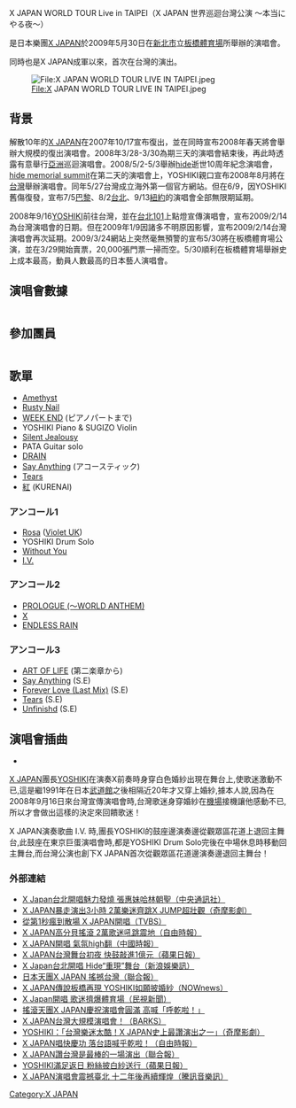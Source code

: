 X JAPAN WORLD TOUR Live in TAIPEI（X JAPAN 世界巡迴台灣公演 ～本当にやる夜～）

是日本樂團[[X_JAPAN|X JAPAN]]於2009年5月30日在[[新北市|新北市]]立[[板橋體育場|板橋體育場]]所舉辦的演唱會。

同時也是X JAPAN成軍以來，首次在台灣的演出。

[[File:X_JAPAN_WORLD_TOUR_LIVE_IN_TAIPEI.jpeg|File:X JAPAN WORLD TOUR LIVE IN TAIPEI.jpeg]]

==背景==
解散10年的[[X_JAPAN|X JAPAN]]在2007年10/17宣布復出，並在同時宣布2008年春天將會舉辦大規模的復出演唱會。2008年3/28-3/30為期三天的演唱會結束後，再此時透露有意舉行[[亞洲|亞洲]]巡迴演唱會。2008/5/2-5/3舉辦[[hide|hide]]逝世10周年紀念演唱會，[[hide_memorial_summit|hide memorial summit]]在第二天的演唱會上，YOSHIKI親口宣布2008年8月將在[[台灣|台灣]]舉辦演唱會。同年5/27台灣成立海外第一個官方網站。但在6/9，因YOSHIKI舊傷復發，宣布7/5[[巴黎|巴黎]]、8/2[[台北|台北]]、9/13[[紐約|紐約]]的演唱會全部無限期延期。

2008年9/16[[YOSHIKI|YOSHIKI]]前往台灣，並在[[台北101|台北101]]上點燈宣傳演唱會，宣布2009/2/14為台灣演唱會的日期。但在2009年1/9因諸多不明原因影響，宣布2009/2/14台灣演唱會再次延期。2009/3/24網站上突然毫無預警的宣布5/30將在板橋體育場公演，並在3/29開始賣票，20,000張門票一掃而空。5/30順利在板橋體育場舉辦史上成本最高，動員人數最高的日本藝人演唱會。

==演唱會數據==
{| class="wikitable"
|-
|-
| 總入場人數 || 20000
|-
| 總工作人員數 || 日方200名,台灣3000名
|-
| 保全人員 || 300人
|-
| 警察,消防人員 || 300人
|-
| 總製作費 || 3億5千萬円
|-
| 機材搬運相關數據 || 日本空運貨櫃150個、香港空運貨櫃50個
|-
| 螢幕 || 1200英吋,共9面
|-
| 舞臺尺寸 || 寬:75m/深:35m
|-
| 大型煙火 || 1000發
|-
| 照明 || 總數15000盞
|-
| 花道 || 70m:2座/50m:1座
|-
| 演唱會週邊商品排隊長度 || 最長至3km
|-
| 媒體採訪數量 || 共50家媒體,120位記者
|}

==參加團員==
{| class="wikitable"
|-
|-
| 鼓手(團長) || [[YOSHIKI|YOSHIKI]]
|-
| 主唱 || [[TOSHI|TOSHI]]
|-
| 貝斯 || [[Heath|Heath]]
|-
| 吉他 || [[HIDE|HIDE]]
|-
| 吉他 || [[PATA|PATA]]
|-
| 吉他 || [[SUGIZO|SUGIZO]]
|}

==歌單==
*[[Amethyst|Amethyst]]
*[[Rusty_Nail|Rusty Nail]]
*[[WEEK_END|WEEK END]] (ピアノパートまで)
*YOSHIKI Piano & SUGIZO Violin
*[[Silent_Jealousy|Silent Jealousy]]
*PATA Guitar solo
*[[DAHLIA_(アルバム)|DRAIN]]
*[[Say_Anything|Say Anything]] (アコースティック)
*[[Tears|Tears]]
*[[紅_(Xの曲)|紅]] (KURENAI)

=== アンコール1 ===
*[[Rosa_(Violet_UK)|Rosa]] ([[Violet_UK|Violet UK]])
*YOSHIKI Drum Solo
*[[Without_you_(YOSHIKI)|Without You]]
*[[I.V.|I.V.]]

=== アンコール2 ===
*[[BLUE_BLOOD|PROLOGUE (〜WORLD ANTHEM)]]
*[[BLUE_BLOOD|X]]
*[[ENDLESS_RAIN|ENDLESS RAIN]]

=== アンコール3 ===
*[[ART_OF_LIFE|ART OF LIFE]] (第二楽章から) 
*[[Say_Anything|Say Anything]] (S.E)
*[[Forever_Love_(X_JAPANの曲)|Forever Love (Last Mix)]] (S.E)
*[[Tears|Tears]] (S.E)
*[[Unfinishd|Unfinishd]] (S.E)

==演唱會插曲==
*
[[X_JAPAN|X JAPAN]]團長[[YOSHIKI|YOSHIKI]]在演奏X前奏時身穿白色婚紗出現在舞台上,使歌迷激動不已,這是繼1991年在日本[[武道館|武道館]]之後相隔近20年才又穿上婚紗,據本人說,因為在2008年9月16日來台灣宣傳演唱會時,台灣歌迷身穿婚紗在[[機場|機場]]接機讓他感動不已,所以才會做出這樣的決定來回饋歌迷！

X JAPAN演奏歌曲 I.V. 時,團長YOSHIKI的鼓座邊演奏邊從觀眾區花道上退回主舞台,此鼓座在東京巨蛋演唱會時,都是YOSHIKI Drum Solo完後在中場休息時移動回主舞台,而台灣公演也創下X JAPAN首次從觀眾區花道邊演奏邊退回主舞台！


===外部連結===
*[http://www.wretch.cc/blog/cygnusx523/16891584     X Japan台北開唱魅力發燒 張惠妹哈林朝聖（中央通訊社）]
*[http://www.wretch.cc/blog/cygnusx523/16891585     X JAPAN暴走演出3小時 2萬樂迷齊跳X JUMP超壯觀（奇摩影劇）]
*[http://www.wretch.cc/blog/cygnusx523/16891586     從第1秒瘋到散場 X JAPAN開唱（TVBS）]
*[http://www.wretch.cc/blog/cygnusx523/16891595     X JAPAN高分貝搖滾 2萬歌迷吼跳震地（自由時報）]
*[http://www.wretch.cc/blog/cygnusx523/16891596     X JAPAN開唱 氣氛high翻（中國時報）]
*[http://www.wretch.cc/blog/cygnusx523/16891597     X JAPAN台灣舞台初夜 快鼓敲進1億元（蘋果日報）]
*[http://www.wretch.cc/blog/cygnusx523/16891601     X Japan台北開唱 Hide“重現”舞台（新浪娛樂訊）]
*[http://www.wretch.cc/blog/cygnusx523/16891608     日本天團X JAPAN 搖撼台灣（聯合報）]
*[http://www.wretch.cc/blog/cygnusx523/16891614     X JAPAN傳說板橋再現 YOSHIKI如願披婚紗（NOWnews）]
*[http://www.wretch.cc/blog/cygnusx523/16891615     X Japan開唱 歌迷擠爆體育場（民視新聞）]
*[http://www.wretch.cc/blog/cygnusx523/16891618     搖滾天團X JAPAN慶祝演唱會圓滿 高喊「呼乾啦！」]
*[http://www.wretch.cc/blog/cygnusx523/16639785     X JAPAN台灣大規模演唱會！（BARKS）]
*[http://www.wretch.cc/blog/cygnusx523/16891676     YOSHIKI：「台灣樂迷太酷！X JAPAN史上最讚演出之一」（奇摩影劇）]
*[http://www.wretch.cc/blog/cygnusx523/16891679     X JAPAN唱快慶功 落台語喊乎乾啦！（自由時報）]
*[http://www.wretch.cc/blog/cygnusx523/16891682     X JAPAN讚台灣是最棒的一場演出（聯合報）]
*[http://www.wretch.cc/blog/cygnusx523/16891767     YOSHIKI滿足返日 粉絲披白紗送行（蘋果日報）]
*[http://www.wretch.cc/blog/cygnusx523/16851842     X JAPAN演唱會震撼臺北 十二年後再續輝煌（騰訊音樂訊）]

[[Category:X_JAPAN|Category:X JAPAN]]